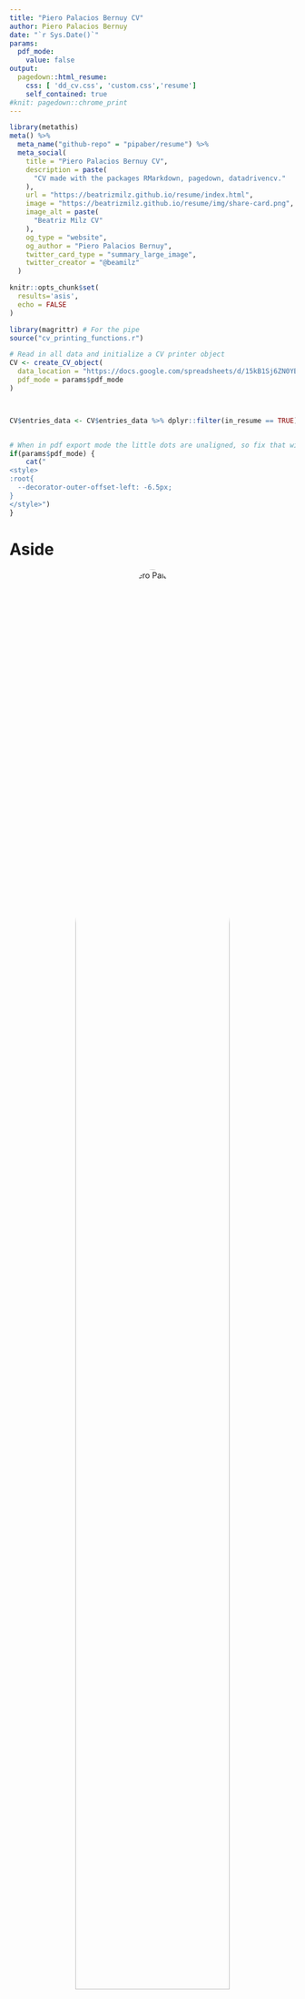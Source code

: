 ```yaml
---
title: "Piero Palacios Bernuy CV"
author: Piero Palacios Bernuy
date: "`r Sys.Date()`"
params:
  pdf_mode:
    value: false
output:
  pagedown::html_resume:
    css: [ 'dd_cv.css', 'custom.css','resume']
    self_contained: true
#knit: pagedown::chrome_print      
---
```


```r
library(metathis)
meta() %>%
  meta_name("github-repo" = "pipaber/resume") %>% 
  meta_social(
    title = "Piero Palacios Bernuy CV",
    description = paste(
      "CV made with the packages RMarkdown, pagedown, datadrivencv."
    ),
    url = "https://beatrizmilz.github.io/resume/index.html",
    image = "https://beatrizmilz.github.io/resume/img/share-card.png",
    image_alt = paste(
      "Beatriz Milz CV"
    ),
    og_type = "website",
    og_author = "Piero Palacios Bernuy",
    twitter_card_type = "summary_large_image",
    twitter_creator = "@beamilz"
  )
```

<!-- inicio academic icons -->

<link rel="stylesheet" href="https://cdn.jsdelivr.net/gh/jpswalsh/academicons@1/css/academicons.min.css"> <!-- final academic icons -->

<!-- inicio font awesome -->

```{=html}
<script src="https://kit.fontawesome.com/1f72d6921a.js" crossorigin="anonymous"></script>
```
<!-- final font awesome -->

```r
knitr::opts_chunk$set(
  results='asis',
  echo = FALSE
)

library(magrittr) # For the pipe
source("cv_printing_functions.r")

# Read in all data and initialize a CV printer object
CV <- create_CV_object(
  data_location = "https://docs.google.com/spreadsheets/d/15kB1Sj6ZN0YBLmc_O3E5iEEMVsBrkFwMnbZD85EZPQo/edit?usp=sharing",  
  pdf_mode = params$pdf_mode
)



CV$entries_data <- CV$entries_data %>% dplyr::filter(in_resume == TRUE)



```

```r
# When in pdf export mode the little dots are unaligned, so fix that with some conditional CSS.
if(params$pdf_mode) {
    cat("
<style>
:root{
  --decorator-outer-offset-left: -6.5px;
}
</style>")
}
```

# Aside

<center>![Piero Palacios](img/piero.jpg){width=80% style='border-radius: 50%;'}</center>


### CONTACT

<center>

<a href='https://bioinformatics-blog.netlify.app/' target='_blank'><i class="fa fa-home"></i></a> <a href='https://github.com/pipaber' target='_blank'><i class="fa fa-github"></i></a> <a href='mailto:p.palacios.bernuy@gmail.com'><i class="fa fa-envelope"></i></a> <a href='https://www.linkedin.com/in/pieropalaciosbernuy/' target='_blank'><i class="fa fa-linkedin"></i></a>

</center>

<br>

Hi! My name is Piero, and I am a Biotechnologist from Peru 🇵🇪 🦙.

I have especializations in data analysis and bioinformatics from Harvard University and MIT.

I have a [blog](https://bioinformatics-blog.netlify.app/) about bioinformatics aimed at people who are enthusiastic about this field.


### TEACHING

<i class="fas fa-chalkboard-teacher"></i> `Rstudio and Bioconductor`

<br>

### Languages

**Spanish:** Native

**English:** Intermediate
<br>

## Disclaimer {#disclaimer}

This resume was made with the R package [**pagedown**](https://github.com/rstudio/pagedown) and [**datadrivencv**](http://nickstrayer.me/datadrivencv/index.html).

Code available on <i class="fa fa-github"></i> [GitHub](https://github.com/pipaber/resume).

Last updated on `r Sys.Date()`. The most recent version of this resume is [available here](https://github.com/pipaber/resume/docs/index.pdf).

# Main

## Piero Palacios Bernuy {#title}

## Professional Experience {data-icon="chalkboard-teacher"}

```r
CV %<>% print_section('professional_experience')
```

## Education {data-icon="chalkboard-teacher"}

```r
CV %<>% print_section('education')
```

\pagebreak

::: aside
Selected activities:

### PROGRAMMING SKILLS

<i class="fab fa-r-project"></i> `R`

<i class="fa fa-area-chart" aria-hidden="true"></i> `tidyverse`

<i class="fab fa-markdown"></i> `RMarkdown / Quarto`

<i class="fab fa-github"></i> `GitHub`

<i class="fa fa-dna"></i> `Bioconductor`

<i class="fas fa-desktop"></i> `HPC`

<i class="fab fa-python"></i> `Python`

<i class="fa fa-linux"></i> `Linux`

:::

## Courses {data-icon="book"}

```r
CV %<>% print_section('courses')
```

